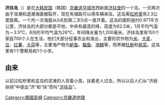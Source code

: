 {{article issues
|
{{Tone|time=2009-11-24T04:34:34+00:00}}
{{Unreferenced|time=2009-11-24T04:34:34+00:00}}
}}

'''济扶岛'''（{{kor|諺=제부도|漢=濟扶島|羅=Jebu do|f=y}}）是在[[大韩民国|大韩民国]]（韩国）[[京畿道|京畿道]][[华城市|华城市]]西新面[[济扶里|济扶里]]的一个岛，一天两次由于涨潮和退潮海面被裂开，现在有铺路可以用车辆来往。这岛离[[松桥里|松桥里]]有2.3公里距离。一个月一次海面从0点到第二天0点一直开着。这岛的面积是约0.971平方公里，济扶岛的大部分都是平地，中央有最高的峰，高度为62.5米，1月平均气温为－3.5℃，8月的平均气温为26℃，年间降水量为1,200毫米。济扶岛里有150个家庭700个人在生活，他们大部分從事农业和渔业，主要的农作物为[[大米|米]]、[[大麦|大麦]]、[[豆|豆]]、[[红薯|红薯]]、[[大蒜|大蒜]]等，主要海产物为[[鲈鱼|鲈鱼]]、[[鲻鱼|鲻鱼]]、[[海鳗|海鳗]]等，而养殖[[牡蛎|牡蛎]]和[[紫菜|紫菜]]。这岛里有1个警察局和1个小学。

==由来==
以前过松桥里和这岛的泥滩的人背着小孩，扶着老人过去，所以以后人们从“济弱扶倾”中提出“济”和“扶”而叫“[https://web.archive.org/web/20100106094133/http://www.westzone.co.kr/ 济扶岛]”。

{{DEFAULTSORT:Jebudo}}
[[Category:韓國島嶼|Category:韓國島嶼]]
[[Category:京畿道地理|Category:京畿道地理]]